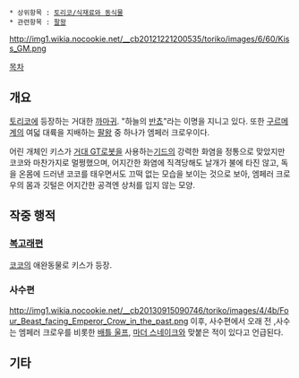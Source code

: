  * 상위항목 : [[토리코/식재료와 동식물]]
 * 관련항목 : [[팔왕]]

http://img1.wikia.nocookie.net/__cb20121221200535/toriko/images/6/60/Kiss_GM.png

[[목차]]

== 개요 ==
[[토리코(만화)|토리코]]에 등장하는 거대한 [[까마귀]]. "하늘의 [[반쵸]]"라는 이명을 지니고 있다. 또한 [[구르메계]]의 여덟 대륙을 지배하는 [[팔왕]] 중 하나가 엠페러 크로우이다.

어린 개체인 키스가 [[GT로봇|거대 GT로봇]]을 사용하는[[기드(토리코)|기드]]의 강력한 화염을 정통으로 맞았지만 코코와 마찬가지로 멀쩡했으며, 어지간한 화염에 직격당해도 날개가 불에 타진 않고, 독을 온몸에 드러낸 코코를 태우면서도 끄떡 없는 모습을 보이는 것으로 보아, 엠페러 크로우의 몸과 깃털은 어지간한 공격엔 상처를 입지 않는 모양.

== 작중 행적 ==
=== [[복고래]]편 ===
[[코코(토리코)|코코]]의 애완동물로 키스가 등장.

=== 사수편 ===
http://img1.wikia.nocookie.net/__cb20130915090746/toriko/images/4/4b/Four_Beast_facing_Emperor_Crow_in_the_past.png
이후, 사수편에서 오래 전 ,사수는 엠페러 크로우를 비롯한 [[배틀 울프]], [[마더 스네이크]]와 맞붙은 적이 있다고 언급된다.

== 기타 ==
